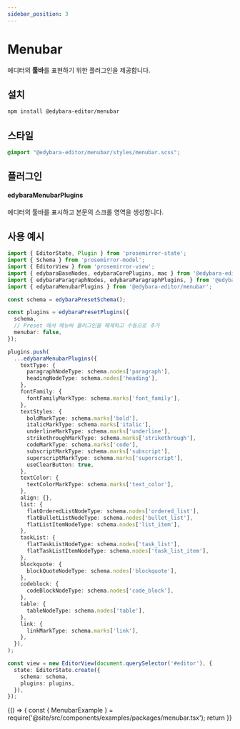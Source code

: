 ```yaml
---
sidebar_position: 3
---
```



# Menubar

에디터의 **툴바**를 표현하기 위한 플러그인을 제공합니다.

## 설치

```bash
npm install @edybara-editor/menubar
```

## 스타일

```css title="src/index.scss"
@import "@edybara-editor/menubar/styles/menubar.scss";
```

## 플러그인

#### edybaraMenubarPlugins

에디터의 툴바를 표시하고 본문의 스크롤 영역을 생성합니다.

## 사용 예시

```typescript title="src/index.ts"
import { EditorState, Plugin } from 'prosemirror-state';
import { Schema } from 'prosemirror-model';
import { EditorView } from 'prosemirror-view';
import { edybaraBaseNodes, edybaraCorePlugins, mac } from '@edybara-editor/core';
import { edybaraParagraphNodes, edybaraParagraphPlugins, } from '@edybara-editor/paragraph';
import { edybaraMenubarPlugins } from '@edybara-editor/menubar';

const schema = edybaraPresetSchema();

const plugins = edybaraPresetPlugins({
  schema,
  // Preset 에서 메뉴바 플러그인을 해제하고 수동으로 추가
  menubar: false,
});

plugins.push(
  ...edybaraMenubarPlugins({
    textType: {
      paragraphNodeType: schema.nodes['paragraph'],
      headingNodeType: schema.nodes['heading'],
    },
    fontFamily: {
      fontFamilyMarkType: schema.marks['font_family'],
    },
    textStyles: {
      boldMarkType: schema.marks['bold'],
      italicMarkType: schema.marks['italic'],
      underlineMarkType: schema.marks['underline'],
      strikethroughMarkType: schema.marks['strikethrough'],
      codeMarkType: schema.marks['code'],
      subscriptMarkType: schema.marks['subscript'],
      superscriptMarkType: schema.marks['superscript'],
      useClearButton: true,
    },
    textColor: {
      textColorMarkType: schema.marks['text_color'],
    },
    align: {},
    list: {
      flatOrderedListNodeType: schema.nodes['ordered_list'],
      flatBulletListNodeType: schema.nodes['bullet_list'],
      flatListItemNodeType: schema.nodes['list_item'],
    },
    taskList: {
      flatTaskListNodeType: schema.nodes['task_list'],
      flatTaskListItemNodeType: schema.nodes['task_list_item'],
    },
    blockquote: {
      blockQuoteNodeType: schema.nodes['blockquote'],
    },
    codeblock: {
      codeBlockNodeType: schema.nodes['code_block'],
    },
    table: {
      tableNodeType: schema.nodes['table'],
    },
    link: {
      linkMarkType: schema.marks['link'],
    },
  }),
);

const view = new EditorView(document.querySelector('#editor'), {
  state: EditorState.create({
    schema: schema,
    plugins: plugins,
  }),
});
```

<BrowserOnly>
  {() => {
    const { MenubarExample } = require('@site/src/components/examples/packages/menubar.tsx');
    return <MenubarExample />
  }}
</BrowserOnly>

